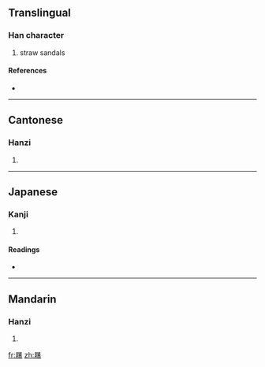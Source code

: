 {{also|蹺}}
==Translingual==

===Han character===
{{Han char|rn=44|rad=尸|as=15|sn=18|four=7722<sub>7</sub>|canj=尸竹人月 (SHOB)}}

# straw sandals

====References====
* {{Han ref|kx=0304.020|dkj=07812|dj=0602.100|hdz=20981.100|uh=5C69|ud=23657|bh=EFC2|bd=61378}}

----

==Cantonese==

===Hanzi===
{{yue-hanzi|jyut=|y=geuk3}}

# {{defn|Cantonese|sort=尸15}}

----

==Japanese==

===Kanji===
{{ja-kanji|grade=|rs=尸15}}

# {{defn|Japanese|sort=尸15}}

====Readings====
* {{ja-readings|on=[[きゃく]] (kyaku), [[かく]] (kaku), [[きく]] (kiku), [[こく]] (koku), [[けう]] (keu)|kun=[[いとぐつ]] (itogutsu), [[くつしき]] (kutsushiki), [[しきわら]] (shikiwara)}}

----

==Mandarin==

===Hanzi===
{{cmn-hanzi|pin=[[juē]] ([[jue1]])|wg=chüeh<sup>1</sup>}}

# {{defn|Mandarin|sort=尸15}}

[[fr:屩]]
[[zh:屩]]